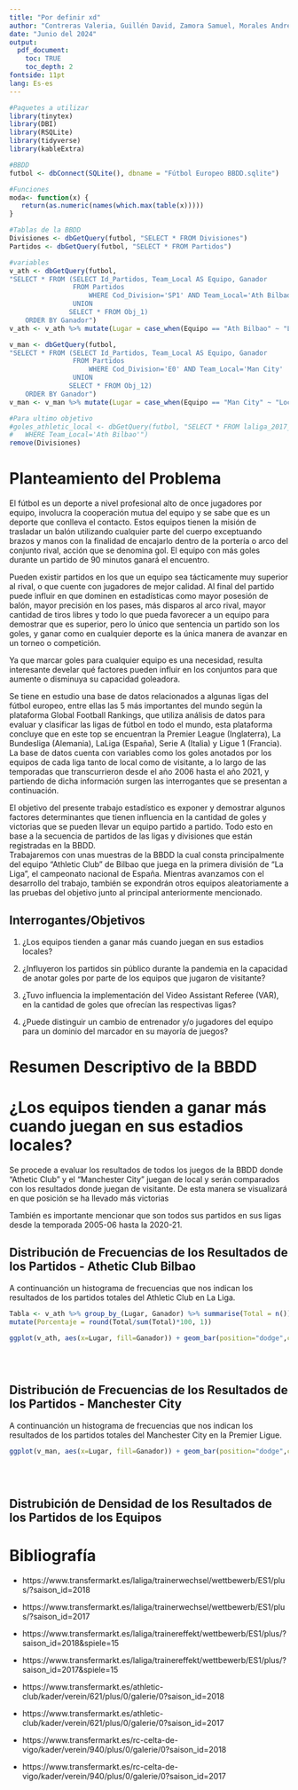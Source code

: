 ```yaml
---
title: "Por definir xd"
author: "Contreras Valeria, Guillén David, Zamora Samuel, Morales Andrés"
date: "Junio del 2024"
output: 
  pdf_document:
    toc: TRUE
    toc_depth: 2
fontside: 11pt
lang: Es-es
---
```


```r
#Paquetes a utilizar
library(tinytex)
library(DBI)
library(RSQLite)
library(tidyverse)
library(kableExtra)

#BBDD
futbol <- dbConnect(SQLite(), dbname = "Fútbol Europeo BBDD.sqlite")

#Funciones
moda<- function(x) {
   return(as.numeric(names(which.max(table(x)))))
}

#Tablas de la BBDD
Divisiones <- dbGetQuery(futbol, "SELECT * FROM Divisiones")
Partidos <- dbGetQuery(futbol, "SELECT * FROM Partidos")

#variables
v_ath <- dbGetQuery(futbol,
"SELECT * FROM (SELECT Id_Partidos, Team_Local AS Equipo, Ganador
				FROM Partidos 
					WHERE Cod_Division='SP1' AND Team_Local='Ath Bilbao'
				UNION
			   SELECT * FROM Obj_1)
	ORDER BY Ganador")
v_ath <- v_ath %>% mutate(Lugar = case_when(Equipo == "Ath Bilbao" ~ "Local", Equipo == "Ath Bilbao." ~ "Visitante")) %>% mutate(Ganador = recode(Ganador, "E" = "Empate", "L" = "Local", "V" = "Visitante"))

v_man <- dbGetQuery(futbol,
"SELECT * FROM (SELECT Id_Partidos, Team_Local AS Equipo, Ganador
				FROM Partidos 
					WHERE Cod_Division='E0' AND Team_Local='Man City'
				UNION
			   SELECT * FROM Obj_12)
	ORDER BY Ganador")
v_man <- v_man %>% mutate(Lugar = case_when(Equipo == "Man City" ~ "Local", Equipo == "Man City." ~ "Visitante")) %>% mutate(Ganador = recode(Ganador, "E" = "Empate", "L" = "Local", "V" = "Visitante"))

#Para ultimo objetivo
#goles_athletic_local <- dbGetQuery(futbol, "SELECT * FROM laliga_2017_2018
#	WHERE Team_Local='Ath Bilbao'")
remove(Divisiones)
```

\pagebreak
# Planteamiento del Problema

 El fútbol es un deporte a nivel profesional alto de once jugadores por equipo, involucra la cooperación mutua del equipo y se sabe que es un deporte que conlleva el contacto. Estos equipos tienen la misión de trasladar un balón utilizando cualquier parte del cuerpo exceptuando brazos y manos con la finalidad de encajarlo dentro de la portería o arco del conjunto rival, acción que se denomina gol. El equipo con más goles durante un partido de 90 minutos ganará el encuentro.

 Pueden existir partidos en los que un equipo sea tácticamente muy superior al rival, o que cuente con jugadores de mejor calidad. Al final del partido puede influir en que dominen en estadísticas como mayor posesión de balón, mayor precisión en los pases, más disparos al arco rival, mayor cantidad de tiros libres y todo lo que pueda favorecer a un equipo para demostrar que es superior, pero lo único que sentencia un partido son los goles, y ganar como en cualquier deporte es la única manera de avanzar en un torneo o competición.

 Ya que marcar goles para cualquier equipo es una necesidad, resulta interesante develar qué factores pueden influir en los conjuntos para que aumente o disminuya su capacidad goleadora.

 Se tiene en estudio una base de datos relacionados a algunas ligas del fútbol europeo, entre ellas las 5 más importantes del mundo según la plataforma Global Football Rankings, que utiliza análisis de datos para evaluar y clasificar las ligas de fútbol en todo el mundo, esta plataforma concluye que en este top se encuentran la Premier League (Inglaterra), La Bundesliga (Alemania), LaLiga (España), Serie A (Italia) y Ligue 1 (Francia).  
 La base de datos cuenta con variables como los goles anotados por los equipos de cada liga tanto de local como de visitante, a lo largo de las temporadas que transcurrieron desde el año 2006 hasta el año 2021, y partiendo de dicha información surgen las interrogantes que se presentan a continuación. 

 El objetivo del presente trabajo estadístico es exponer y demostrar algunos factores determinantes que tienen influencia en la cantidad de goles y victorias que se pueden llevar un equipo partido a partido. Todo esto en base a la secuencia de partidos de las ligas y divisiones que están registradas en la BBDD.  
 Trabajaremos con unas muestras de la BBDD la cual consta principalmente del equipo "Athletic Club" de Bilbao que juega en la primera división de “La Liga”, el campeonato nacional de España. Mientras avanzamos con el desarrollo del trabajo, también se expondrán otros equipos aleatoriamente a las pruebas del objetivo junto al principal anteriormente mencionado.

## Interrogantes/Objetivos

1) ¿Los equipos tienden a ganar más cuando juegan en sus estadios locales?

2) ¿Influyeron los partidos sin público durante la pandemia en la capacidad de anotar goles por parte de los equipos que jugaron de visitante?

3) ¿Tuvo influencia la implementación del Video Assistant Referee (VAR), en la cantidad de goles que ofrecían las respectivas ligas?

4) ¿Puede distinguir un cambio de entrenador y/o jugadores del equipo para un dominio del marcador en su mayoría de juegos?

# Resumen Descriptivo de la BBDD



# ¿Los equipos tienden a ganar más cuando juegan en sus estadios locales?

 Se procede a evaluar los resultados de todos los juegos de la BBDD donde "Athetic Club" y el "Manchester City" juegan de local y serán comparados con los resultados donde juegan de visitante. De esta manera se visualizará en que posición se ha llevado más victorias
 
 También es importante mencionar que son todos sus partidos en sus ligas desde la temporada 2005-06 hasta la 2020-21.

## Distribución de Frecuencias de los Resultados de los Partidos - Athetic Club Bilbao

 A continuanción un histograma de frecuencias que nos indican los resultados de los partidos totales del Athletic Club en La Liga.

```r
Tabla <- v_ath %>% group_by_(Lugar, Ganador) %>% summarise(Total = n()) %>% 
mutate(Porcentaje = round(Total/sum(Total)*100, 1))

ggplot(v_ath, aes(x=Lugar, fill=Ganador)) + geom_bar(position="dodge",colour="black") + labs(y="Frecuencia") + ggtitle("Contador de Victorias en las posiciones - Athletic Club de Bilbao") + theme_test() + ylim(c(0,160)) + scale_fill_manual(values=c("#CE93D8", "#9C27BD", "#BA68CB")) + geom_text(aes(label=after_stat(count)), stat="count",
                                                                        position=position_dodge(0.9),
                                                                        vjust=-0.3, 
                                                                        size=3.5)
```

## Distribución de Frecuencias de los Resultados de los Partidos - Manchester City

 A continuanción un histograma de frecuencias que nos indican los resultados de los partidos totales del Manchester City en la Premier Ligue.

```r
ggplot(v_man, aes(x=Lugar, fill=Ganador)) + geom_bar(position="dodge",colour="black") + labs(y="Frecuencia") + ggtitle("Contador de Victorias en las posiciones - Manchester City") + theme_bw() +  scale_fill_manual(values=c("#CE93D8", "#9C27BD", "#BA68CB")) + geom_text(aes(label=after_stat(count)), stat="count",
                                                                        position=position_dodge(0.9),
                                                                        vjust=-0.3, 
                                                                        size=3.5)
```

## Distrubición de Densidad de los Resultados de los Partidos de los Equipos

# Bibliografía

* https://www.transfermarkt.es/laliga/trainerwechsel/wettbewerb/ES1/plus/?saison_id=2018

* https://www.transfermarkt.es/laliga/trainerwechsel/wettbewerb/ES1/plus/?saison_id=2017

* https://www.transfermarkt.es/laliga/trainereffekt/wettbewerb/ES1/plus/?saison_id=2018&spiele=15

* https://www.transfermarkt.es/laliga/trainereffekt/wettbewerb/ES1/plus/?saison_id=2017&spiele=15

* https://www.transfermarkt.es/athletic-club/kader/verein/621/plus/0/galerie/0?saison_id=2018

* https://www.transfermarkt.es/athletic-club/kader/verein/621/plus/0/galerie/0?saison_id=2017

* https://www.transfermarkt.es/rc-celta-de-vigo/kader/verein/940/plus/0/galerie/0?saison_id=2018

* https://www.transfermarkt.es/rc-celta-de-vigo/kader/verein/940/plus/0/galerie/0?saison_id=2017